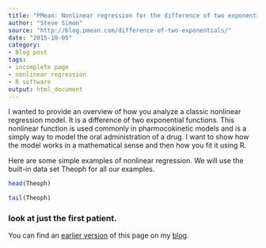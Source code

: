 ```yaml
---
title: "PMean: Nonlinear regression for the difference of two exponentials"
author: "Steve Simon"
source: "http://blog.pmean.com/difference-of-two-exponentials/"
date: "2015-10-05"
category: 
- Blog post
tags: 
- incomplete page
- nonlinear regression
- R software
output: html_document
---
```


I wanted to provide an overview of how you analyze a classic nonlinear regression model. It is a difference of two exponential functions. This nonlinear function is used commonly in pharmocokinetic models and is a simply way to model the oral administration of a drug. I want to show how the model works in a mathematical sense and then how you fit it using R.

<!---More--->

Here are some simple examples of nonlinear regression. We will use the built-in data set Theoph for all our examples.

```r
head(Theoph)
```

```r
tail(Theoph)
```

### look at just the first patient.

You can find an [earlier version][sim1] of this page on my [blog][sim2].

[sim1]: http://blog.pmean.com/difference-of-two-exponentials/
[sim2]: http://blog.pmean.com
